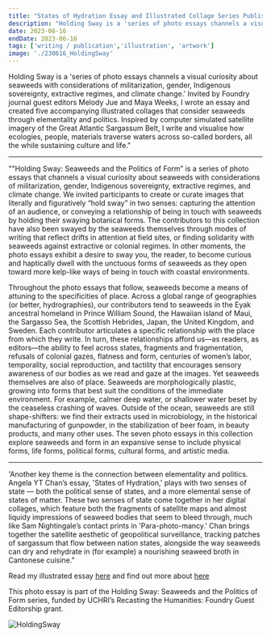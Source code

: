 ```yaml
---
title: "States of Hydration Essay and Illustrated Collage Series Published in Holding Sway: Seaweeds and the Politics of Form UCHRI"
description: "Holding Sway is a 'series of photo essays channels a visual curiosity about seaweeds with considerations of militarization, gender, Indigenous sovereignty, extractive regimes, and climate change.' Invited by Foundry journal guest editors Melody Jue and Maya Weeks, I wrote an essay and created five accompanying illustrated collages that consider seaweeds through elementality and politics. Inspired by computer simulated satellite imagery of the Great Atlantic Sargassum Belt, I write and visualise how ecologies, people, materials traverse waters across so-called borders, all the while sustaining culture and life."
date: 2023-06-16
endDate: 2023-06-16
tags: ['writing / publication','illustration', 'artwork']
image: './230616_HoldingSway'
---
```


Holding Sway is a 'series of photo essays channels a visual curiosity about seaweeds with considerations of militarization, gender, Indigenous sovereignty, extractive regimes, and climate change.' Invited by Foundry journal guest editors Melody Jue and Maya Weeks, I wrote an essay and created five accompanying illustrated collages that consider seaweeds through elementality and politics. Inspired by computer simulated satellite imagery of the Great Atlantic Sargassum Belt, I write and visualise how ecologies, people, materials traverse waters across so-called borders, all the while sustaining culture and life."

--- 

""Holding Sway: Seaweeds and the Politics of Form” is a series of photo essays that channels a visual curiosity about seaweeds with considerations of militarization, gender, Indigenous sovereignty, extractive regimes, and climate change. We invited participants to create or curate images that literally and figuratively “hold sway” in two senses: capturing the attention of an audience, or conveying a relationship of being in touch with seaweeds by holding their swaying botanical forms. The contributors to this collection have also been swayed by the seaweeds themselves through modes of writing that reflect drifts in attention at field sites, or finding solidarity with seaweeds against extractive or colonial regimes. In other moments, the photo essays exhibit a desire to sway you, the reader, to become curious and haptically dwell with the unctuous forms of seaweeds as they open toward more kelp-like ways of being in touch with coastal environments. 

Throughout the photo essays that follow, seaweeds become a means of attuning to the specificities of place. Across a global range of geographies (or better, hydrographies), our contributors tend to seaweeds in the Eyak ancestral homeland in Prince William Sound, the Hawaiian island of Maui, the Sargasso Sea, the Scottish Hebrides, Japan, the United Kingdom, and Sweden. Each contributor articulates a specific relationship with the place from which they write. In turn, these relationships afford us—as readers, as editors—the ability to feel across states, fragments and fragmentation, refusals of colonial gazes, flatness and form, centuries of women’s labor, temporality, social reproduction, and tactility that encourages sensory awareness of our bodies as we read and gaze at the images. Yet seaweeds themselves are also of place. Seaweeds are morphologically plastic, growing into forms that best suit the conditions of the immediate environment. For example, calmer deep water, or shallower water beset by the ceaseless crashing of waves. Outside of the ocean, seaweeds are still shape-shifters: we find their extracts used in microbiology, in the historical manufacturing of gunpowder, in the stabilization of beer foam, in beauty products, and many other uses. The seven photo essays in this collection explore seaweeds and form in an expansive sense to include physical forms, life forms, political forms, cultural forms, and artistic media. 

---

'Another key theme is the connection between elementality and politics. Angela YT Chan’s essay, 'States of Hydration,' plays with two senses of state — both the political sense of states, and a more elemental sense of states of matter. These two senses of state come together in her digital collages, which feature both the fragments of satellite maps and almost liquidy impressions of seaweed bodies that seem to bleed through, much like Sam Nightingale’s contact prints in 'Para-photo-mancy.' Chan brings together the satellite aesthetic of geopolitical surveillance, tracking patches of sargassum that flow between nation states, alongside the way seaweeds can dry and rehydrate in (for example) a nourishing seaweed broth in Cantonese cuisine."


Read my illustrated essay [here](https://uchri.org/?post_type=foundry&p=24869&preview=true) and find out more about [here](https://uchri.org/foundry/holding-sway-seaweeds-and-the-politics-of-form/)

This photo essay is part of the Holding Sway: Seaweeds and the Politics of Form series, funded by UCHRI’s Recasting the Humanities: Foundry Guest Editorship grant.

![HoldingSway](230616_HoldingSway2.png)

